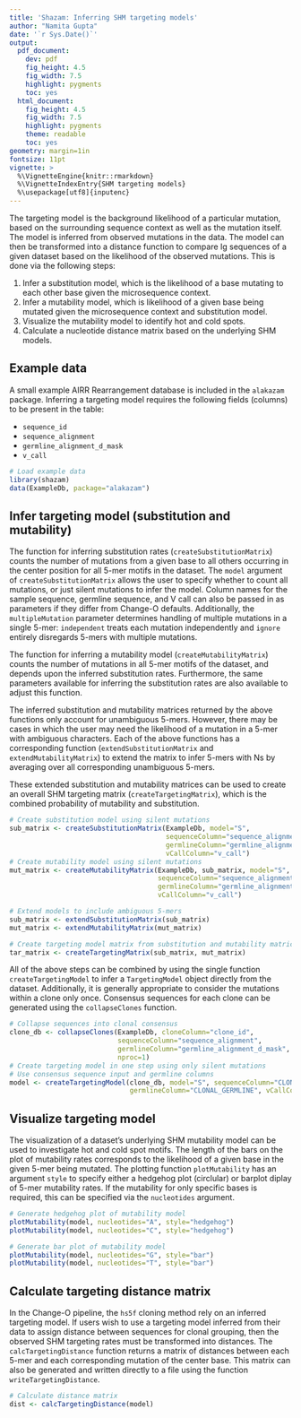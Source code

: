 ```yaml
---
title: 'Shazam: Inferring SHM targeting models'
author: "Namita Gupta"
date: '`r Sys.Date()`'
output:
  pdf_document:
    dev: pdf
    fig_height: 4.5
    fig_width: 7.5
    highlight: pygments
    toc: yes
  html_document:
    fig_height: 4.5
    fig_width: 7.5
    highlight: pygments
    theme: readable
    toc: yes
geometry: margin=1in
fontsize: 11pt
vignette: >
  %\VignetteEngine{knitr::rmarkdown} 
  %\VignetteIndexEntry{SHM targeting models} 
  %\usepackage[utf8]{inputenc}
---
```


The targeting model is the background likelihood of a particular mutation, based 
on the surrounding sequence context as well as the mutation itself. The model is 
inferred from observed mutations in the data. The model can then be transformed 
into a distance function to compare Ig sequences of a given dataset based on the 
likelihood of the observed mutations. This is done via the following steps:

1. Infer a substitution model, which is the likelihood of a base mutating to 
   each other base given the microsequence context. 
2. Infer a mutability model, which is likelihood of a given base being mutated
   given the microsequence context and substitution model.
3. Visualize the mutability model to identify hot and cold spots.
4. Calculate a nucleotide distance matrix based on the underlying SHM models.

## Example data

A small example AIRR Rearrangement database is included in the `alakazam` package. 
Inferring a targeting model requires the following fields (columns) to 
be present in the table: 

* `sequence_id`
* `sequence_alignment`
* `germline_alignment_d_mask`
* `v_call`

```r
# Load example data
library(shazam)
data(ExampleDb, package="alakazam")
```

## Infer targeting model (substitution and mutability)

The function for inferring substitution rates (`createSubstitutionMatrix`) 
counts the number of mutations from a given base to all others occurring in the 
center position for all 5-mer motifs in the dataset. The `model` argument of 
`createSubstitutionMatrix` allows the user to specify whether to count all 
mutations, or just silent mutations to infer the model. Column names for the 
sample sequence, germline sequence, and V call can also be passed in as 
parameters if they differ from Change-O defaults. Additionally, the 
`multipleMutation` parameter determines handling of multiple mutations in a 
single 5-mer: `independent` treats each mutation independently and `ignore` 
entirely disregards 5-mers with multiple mutations.

The function for inferring a mutability model (`createMutabilityMatrix`) counts 
the number of mutations in all 5-mer motifs of the dataset, and depends upon the
inferred substitution rates. Furthermore, the same parameters available for 
inferring the substitution rates are also available to adjust this function.

The inferred substitution and mutability matrices returned by the above functions
only account for unambiguous 5-mers. However, there may be cases in which the 
user may need the likelihood of a mutation in a 5-mer with ambiguous characters. 
Each of the above functions has a corresponding function (`extendSubstitutionMatrix` 
and `extendMutabilityMatrix`) to extend the matrix to infer 5-mers with Ns by 
averaging over all corresponding unambiguous 5-mers.

These extended substitution and mutability matrices can be used to create an 
overall SHM targeting matrix (`createTargetingMatrix`), which is the combined 
probability of mutability and substitution. 

```r
# Create substitution model using silent mutations
sub_matrix <- createSubstitutionMatrix(ExampleDb, model="S", 
                                       sequenceColumn="sequence_alignment",
                                       germlineColumn="germline_alignment_d_mask",
                                       vCallColumn="v_call")
# Create mutability model using silent mutations
mut_matrix <- createMutabilityMatrix(ExampleDb, sub_matrix, model="S",
                                     sequenceColumn="sequence_alignment",
                                     germlineColumn="germline_alignment_d_mask",
                                     vCallColumn="v_call")

# Extend models to include ambiguous 5-mers
sub_matrix <- extendSubstitutionMatrix(sub_matrix)
mut_matrix <- extendMutabilityMatrix(mut_matrix)

# Create targeting model matrix from substitution and mutability matrices
tar_matrix <- createTargetingMatrix(sub_matrix, mut_matrix)
```

All of the above steps can be combined by using the single function 
`createTargetingModel` to infer a `TargetingModel` object directly from 
the dataset. Additionally, it is generally appropriate to consider the mutations
within a clone only once. Consensus sequences for each clone can be generated
using the `collapseClones` function.

```r
# Collapse sequences into clonal consensus
clone_db <- collapseClones(ExampleDb, cloneColumn="clone_id", 
                           sequenceColumn="sequence_alignment",
                           germlineColumn="germline_alignment_d_mask",
                           nproc=1)
# Create targeting model in one step using only silent mutations
# Use consensus sequence input and germline columns
model <- createTargetingModel(clone_db, model="S", sequenceColumn="CLONAL_SEQUENCE", 
                              germlineColumn="CLONAL_GERMLINE", vCallColumn="v_call")
```

## Visualize targeting model

The visualization of a dataset's underlying SHM mutability model can be used to 
investigate hot and cold spot motifs. The length of the bars on the plot of 
mutability rates corresponds to the likelihood of a given base in the given 
5-mer being mutated. The plotting function `plotMutability` has an argument 
`style` to specify either a hedgehog plot (circlular) or barplot diplay of
5-mer mutability rates. If the mutability for only specific bases is required, 
this can be specified via the `nucleotides` argument.

```r
# Generate hedgehog plot of mutability model
plotMutability(model, nucleotides="A", style="hedgehog")
plotMutability(model, nucleotides="C", style="hedgehog")
```

```r
# Generate bar plot of mutability model
plotMutability(model, nucleotides="G", style="bar")
plotMutability(model, nucleotides="T", style="bar")
```

## Calculate targeting distance matrix

In the Change-O pipeline, the `hs5f` cloning method rely on an inferred 
targeting model. If users wish to use a targeting model inferred from their 
data to assign distance between sequences for clonal grouping, then the observed 
SHM targeting rates must be transformed into distances. The 
`calcTargetingDistance` function returns a matrix of distances between each 5-mer 
and each corresponding mutation of the center base. This matrix can also be 
generated and written directly to a file using the function 
`writeTargetingDistance`.

```r
# Calculate distance matrix
dist <- calcTargetingDistance(model)
```
